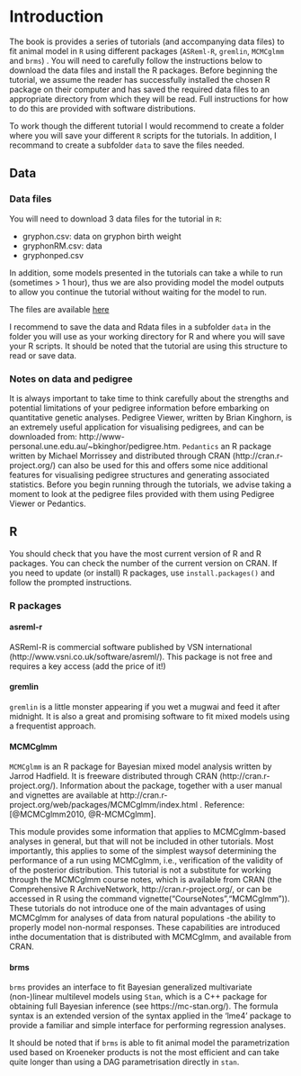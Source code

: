 # Introduction {#intro}

The book is provides a series of tutorials (and accompanying data files) to fit animal model in `R` using different packages (`ASReml-R`, `gremlin`, `MCMCglmm` and `brms`) .
You will need to carefully follow the instructions below to download the data files and install the R packages.
Before beginning the tutorial, we assume the reader has successfully installed the chosen R package on their computer and has saved the required data files to an appropriate directory from which they will be read.
Full instructions for how to do this are provided with software distributions.

To work though the different tutorial I would recommend to create a folder where you will save your different `R` scripts for the tutorials. In addition, I recommand to create a subfolder `data` to save the files needed.

## Data

### Data files

 You will need to download 3 data files for the tutorial in `R`:

- gryphon.csv: data on gryphon birth weight
- gryphonRM.csv: data
- gryphonped.csv

In addition, some models presented in the tutorials can take a while to run (sometimes > 1 hour), thus we are also providing model the model outputs to allow you continue the tutorial without waiting for the model to run.

The files are available [here](https://github.com/JulienGAMartin/wam_tuto/tree/master/data)

I recommend to save the data and Rdata files in a subfolder `data` in the folder you will use as your working directory for R and where you will save your R scripts. It should be noted that the tutorial are using this structure to read or save data.


### Notes on data and pedigree

It is always important to take time to think carefully about the strengths and potential limitations of your pedigree information before embarking on quantitative genetic analyses. Pedigree Viewer, written by Brian Kinghorn, is an extremely useful application for visualising pedigrees, and can be downloaded from: http://www-personal.une.edu.au/~bkinghor/pedigree.htm. `Pedantics` an R package written by Michael Morrissey and distributed through CRAN (http://cran.r-project.org/) can also be used for this and offers some nice additional features for visualising pedigree structures and generating associated statistics. Before you begin running through the tutorials, we advise taking a moment to look at the pedigree files provided with them using Pedigree Viewer or Pedantics.

## R

You should check that you have the most current version of R and R packages. You can check the number of the current version on CRAN. If you need to update (or install) R packages, use `install.packages()` and follow the prompted instructions.

### R packages


#### asreml-r

ASReml-R is commercial software published by VSN international (http://www.vsni.co.uk/software/asreml/). This package is not free and requires a key access (add the price of it!)  

#### gremlin

`gremlin` is a little monster appearing if you wet a mugwai and feed it after midnight. It is also a great and promising software to fit mixed models using a frequentist approach.

#### MCMCglmm

`MCMCglmm` is an R package for Bayesian mixed model analysis written by Jarrod Hadfield. It is
freeware distributed through CRAN (http://cran.r-project.org/). Information about the package, together
with a user manual and vignettes are available at http://cran.r-project.org/web/packages/MCMCglmm/index.html .
Reference: [@MCMCglmm2010, @R-MCMCglmm].

This module provides some information that applies to MCMCglmm-based analyses in general, but that will not be included in other tutorials.
Most importantly, this applies to some of the simplest waysof determining the performance of a run using MCMCglmm, i.e., verification of the validity of of the posterior distribution.
This tutorial is not a substitute for working through the MCMCglmm course notes, which is available from CRAN (the Comprehensive R ArchiveNetwork, http://cran.r-project.org/, or can be accessed in R using the command vignette("CourseNotes","MCMCglmm")).
These tutorials do not introduce one of the main advantages of using MCMCglmm for analyses of data from natural populations -the ability to properly model non-normal responses.
These capabilities are introduced inthe documentation that is distributed with MCMCglmm, and available from CRAN.
<!-- i think we have to also cite Pierre de Villemereuil, he wrote a guide for estiamte heritability with MCMCglmmm  http://devillemereuil.legtux.org/wp-content/uploads/2012/12/tuto_en.pdf -->

#### brms

`brms` provides an interface to fit Bayesian generalized multivariate (non-)linear multilevel models using `Stan`, which is a C++ package for obtaining full Bayesian inference (see https://mc-stan.org/).
The formula syntax is an extended version of the syntax applied in the ‘lme4’ package to provide a familiar and simple interface for performing regression analyses.

It should be noted that if `brms` is able to fit animal model the parametrization used based on Kroeneker products is not the most efficient and can take quite longer than using a DAG parametrisation directly in `stan`.
